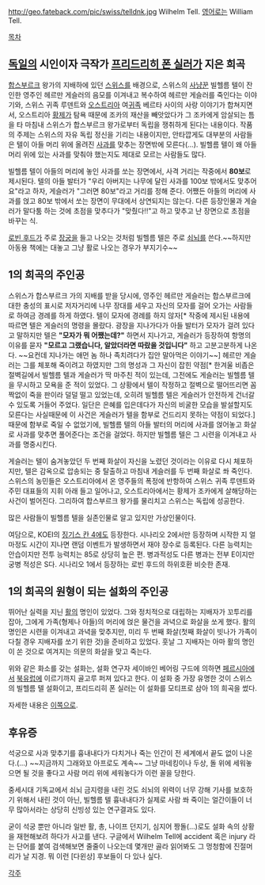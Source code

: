 http://geo.fateback.com/pic/swiss/telldnk.jpg
Wilhelm Tell.
[[영어]]로는 William Tell.

[[목차]]
== [[독일]]의 시인이자 극작가 [[프리드리히 폰 실러]]가 지은 희곡 ==
[[합스부르크]] 왕가의 지배하에 있던 [[스위스]]를 배경으로, 스위스의 [[사냥꾼]] 빌헬름 텔이 잔인한 영주인 헤르만 게슬러의 음모를 이겨내고 복수하여 헤르만 게슬러를 죽인다는 이야기와, 스위스 귀족 루덴트와 [[오스트리아]] 여[[귀족]] 베르타 사이의 사랑 이야기가 합쳐지면서, 오스트리아 [[황제]]가 탐욕 때문에 조카의 재산을 빼앗았다가 그 조카에게 암살되는 틈을 타 마침내 스위스가 합스부르크 왕가로부터 독립을 쟁취하게 된다는 내용이다. 작품의 주제는 스위스의 자유 독립 정신을 기리는 내용이지만, 안타깝게도 대부분의 사람들은 텔이 아들 머리 위에 올려진 [[사과]]를 맞추는 장면밖에 모른다(…). 빌헬름 텔이 왜 아들 머리 위에 있는 사과를 맞춰야 했는지도 제대로 모르는 사람들도 많다.

빌헬름 텔이 아들의 머리에 놓인 사과를 쏘는 장면에서, 사격 거리는 작중에서 '''80보'''로 제시된다. 텔의 아들 발터가 "우리 아버지는 나무에 달린 사과를 100보 밖에서도 맞추어요"라고 하자, 게슬러가 "그러면 80보"라고 거리를 정해 준다. 어쨌든 아들의 머리에 사과를 얹고 80보 밖에서 쏘는 장면이 무대에서 상연되지는 않는다. 다른 등장인물과 게슬러가 말다툼 하는 것에 초점을 맞추다가 "맞췄다!!"고 하고 맞추고 난 장면으로 초점을 바꾸는 식.

[[로빈 후드]]가 주로 [[장궁]]을 들고 나오는 것처럼 빌헬름 텔은 주로 [[쇠뇌]]를 쓴다.~~하지만 아동용 책에는 대놓고 그냥 활로 나오는 경우가 부지기수~~

== 1의 희곡의 주인공 ==
스위스가 합스부르크 가의 지배를 받을 당시에, 영주인 헤르만 게슬러는 합스부르크에 대한 충성의 표시로 저자거리에 나무 장대를 세우고 자신의 모자를 걸어 오가는 사람들로 하여금 경례를 하게 하였다. 텔이 모자에 경례를 하지 않자[* 작중에 제시된 내용에 따르면 텔은 게슬러의 명령을 몰랐다. 광장을 지나가다가 아들 발터가 모자가 걸려 있다고 말하지만 텔은 '''"모자가 뭐 어쨌는데?"''' 하면서 지나가고, 게슬러가 등장하여 항명의 이유를 묻자 '''"모르고 그랬습니다, 알았더라면 따랐을 것입니다"''' 하고 고분고분하게 나온다. ~~요컨데 지나가는 애먼 놈 하나 족치려다가 집안 말아먹은 이야기~~] 헤르만 게슬러는 그를 체포해 죽이려고 하였지만 그의 명성과 그 자신이 잡힌 약점[* 한겨울 비좁은 절벽길에서 빌헬름 텔과 게슬러가 딱 마주친 적이 있는데, 그전에도 게슬러는 빌헬름 텔을 무시하고 모욕을 준 적이 있었다. 그 상황에서 텔이 작정하고 절벽으로 떨어뜨리면 꼼짝없이 죽을 판이라 덜덜 떨고 있었는데, 오히려 빌헬름 텔은 게슬러가 안전하게 건너갈 수 있도록 거들어 주었다. 일단은 은혜를 입은데다가 자신의 비굴한 모습을 발설할지도 모른다는 사실때문에 이 사건은 게슬러가 텔을 함부로 건드리지 못하는 약점이 되었다.] 때문에 함부로 죽일 수 없었기에, 빌헬름 텔의 아들 발터의 머리에 사과를 얹어놓고 화살로 사과를 맞추면 풀어준다는 조건을 걸었다. 하지만 빌헬름 텔은 그 시련을 이겨내고 사과를 명중시킨다.

게슬러는 텔이 숨겨놓았던 두 번째 화살이 자신을 노렸던 것이라는 이유로 다시 체포하지만, 텔은 감옥으로 압송되는 중 탈출하고 마침내 게슬러를 두 번째 화살로 쏴 죽인다. 스위스의 농민들은 오스트리아에서 온 영주들의 폭정에 반항하여 스위스 귀족 루덴트와 주민 대표들의 지휘 아래 들고 일어나고, 오스트리아에서는 황제가 조카에게 살해당하는 사건이 벌어진다. 그리하여 합스부르크 왕가를 물리치고 스위스는 독립에 성공한다.

많은 사람들이 빌헬름 텔을 실존인물로 알고 있지만 가상인물이다.

여담으로, KOEI의 [[징기스 칸 4]]에도 등장한다. 시나리오 2에서만 등장하며 시작한 지 얼마정도 시간이 지나면 랜덤 이벤트가 발생하면서 재야 장수로 등록된다. 다른 능력치는 안습이지만 전투 능력치는 85로 상당히 높은 편. 병과적성도 다른 병과는 전부 E이지만 궁병 적성은 S다. 시나리오 1에서 등장하는 로빈 후드의 하위호환 비슷한 존재. 

== 1의 희곡의 원형이 되는 설화의 주인공 ==
뛰어난 실력을 지닌 [[활]]의 명인이 있었다. 그와 정치적으로 대립하는 지배자가 꼬투리를 잡아, 그에게 가족(형제나 아들)의 머리에 얹은 물건을 과녁으로 화살을 쏘게 했다. 활의 명인은 시련을 이겨내고 과녁을 맞추지만, 미리 두 번째 화살(첫째 화살이 빗나가 가족이 다칠 경우 지배자를 쏘기 위한 것)을 준비하고 있었다. 훗날 그 지배자는 아마 활의 명인이 쏜 것으로 여겨지는 의문의 화살을 맞고 죽는다.

위와 같은 화소를 갖는 설화는, 설화 연구자 세이바인 베어링 구드에 의하면 [[페르시아]]에서 [[북유럽]]에 이르기까지 골고루 퍼져 있다고 한다. 이 설화 중 가장 유명한 것이 스위스의 빌헬름 텔 설화이고, 프리드리히 폰 실러는 이 설화를 모티프로 삼아 1의 희곡을 썼다.

자세한 내용은 [http://blog.naver.com/eggdegul/60051419128 이쪽으로].

== 후유증 ==
석궁으로 사과 맞추기를 흉내내다가 다치거나 죽는 인간이 전 세계에서 끝도 없이 나온다.(...) ~~지금까지 그래와꼬 아프로도 계속~~ 그냥 마네킹이나 두상, 돌 위에 세워놓으면 될 것을 좋다고 사람 머리 위에 세워놓다가 이런 꼴을 당한다.

중세시대 기독교에서 쇠뇌 금지령을 내린 것도 쇠뇌의 위력이 너무 강해 기사를 보호하기 위해서 내린 것이 아닌, 빌헬름 텔 흉내내다가 실제로 사람 쏴 죽이는 얼간이들이 너무 많아서라는 상당히 신빙성 있는 연구결과도 있다.

굳이 석궁 뿐만 아니라 일반 활, 총, 나이프 던지기, 심지어 짱돌(...)로도 설화 속의 상황을 재현해보려 하다가 사고를 낸다. 구글에서 Wilhelm Tell에 accident 혹은 injury 라는 단어를 붙여 검색해보면 줄줄이 나오는데 몇개만 골라 읽어봐도 그 멍청함에 진절머리가 날 지경.  뭐 이런 [다윈상] 후보들이 다 있나 싶다.

[[각주]]
